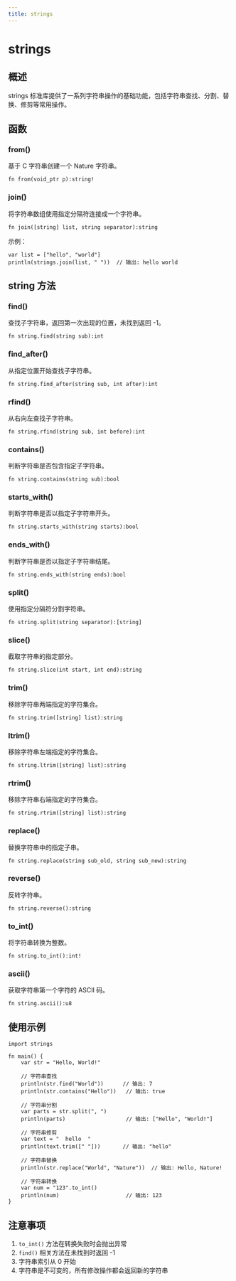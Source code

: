 ```yaml
---
title: strings
---
```


# strings

## 概述
strings 标准库提供了一系列字符串操作的基础功能，包括字符串查找、分割、替换、修剪等常用操作。

## 函数

### from()
基于 C 字符串创建一个 Nature 字符串。

```nature
fn from(void_ptr p):string!
```

### join()
将字符串数组使用指定分隔符连接成一个字符串。

```nature
fn join([string] list, string separator):string
```

示例：
```nature
var list = ["hello", "world"]
println(strings.join(list, " "))  // 输出: hello world
```

## string 方法

### find()
查找子字符串，返回第一次出现的位置，未找到返回 -1。

```nature
fn string.find(string sub):int
```

### find_after()
从指定位置开始查找子字符串。

```nature
fn string.find_after(string sub, int after):int
```

### rfind()
从右向左查找子字符串。

```nature
fn string.rfind(string sub, int before):int
```

### contains()
判断字符串是否包含指定子字符串。

```nature
fn string.contains(string sub):bool
```

### starts_with()
判断字符串是否以指定子字符串开头。

```nature
fn string.starts_with(string starts):bool
```

### ends_with()
判断字符串是否以指定子字符串结尾。

```nature
fn string.ends_with(string ends):bool
```

### split()
使用指定分隔符分割字符串。

```nature
fn string.split(string separator):[string]
```

### slice()
截取字符串的指定部分。

```nature
fn string.slice(int start, int end):string
```

### trim()
移除字符串两端指定的字符集合。

```nature
fn string.trim([string] list):string
```

### ltrim()
移除字符串左端指定的字符集合。

```nature
fn string.ltrim([string] list):string
```

### rtrim()
移除字符串右端指定的字符集合。

```nature
fn string.rtrim([string] list):string
```

### replace()
替换字符串中的指定子串。

```nature
fn string.replace(string sub_old, string sub_new):string
```

### reverse()
反转字符串。

```nature
fn string.reverse():string
```

### to_int()
将字符串转换为整数。

```nature
fn string.to_int():int!
```

### ascii()
获取字符串第一个字符的 ASCII 码。

```nature
fn string.ascii():u8
```

## 使用示例

```nature
import strings

fn main() {
    var str = "Hello, World!"
    
    // 字符串查找
    println(str.find("World"))      // 输出: 7
    println(str.contains("Hello"))   // 输出: true
    
    // 字符串分割
    var parts = str.split(", ")
    println(parts)                   // 输出: ["Hello", "World!"]
    
    // 字符串修剪
    var text = "  hello  "
    println(text.trim([" "]))       // 输出: "hello"
    
    // 字符串替换
    println(str.replace("World", "Nature"))  // 输出: Hello, Nature!
    
    // 字符串转换
    var num = "123".to_int()
    println(num)                     // 输出: 123
}
```

## 注意事项
1. `to_int()` 方法在转换失败时会抛出异常
2. `find()` 相关方法在未找到时返回 -1
3. 字符串索引从 0 开始
4. 字符串是不可变的，所有修改操作都会返回新的字符串